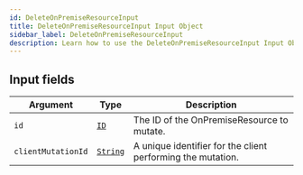 ```yaml
---
id: DeleteOnPremiseResourceInput
title: DeleteOnPremiseResourceInput Input Object
sidebar_label: DeleteOnPremiseResourceInput
description: Learn how to use the DeleteOnPremiseResourceInput Input Object for Builder's API.
---
```


## Input fields

| Argument           | Type                                     | Description                                                 |
| ------------------ | ---------------------------------------- | ----------------------------------------------------------- |
| `id`               | [`ID`](/docs/composer/builder/api/schema/scalar/ID.mdx)         | The ID of the OnPremiseResource to mutate.                  |
| `clientMutationId` | [`String`](/docs/composer/builder/api/schema/scalar/String.mdx) | A unique identifier for the client performing the mutation. |
